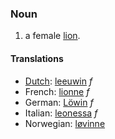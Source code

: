 ===Noun===

# a female [[lion]].

====Translations====
*[[Dutch]]: [[leeuwin]] ''f''
*French: [[lionne]] ''f''
*German: [[Löwin]] ''f''
*Italian: [[leonessa]] ''f''
*Norwegian: [[løvinne]]